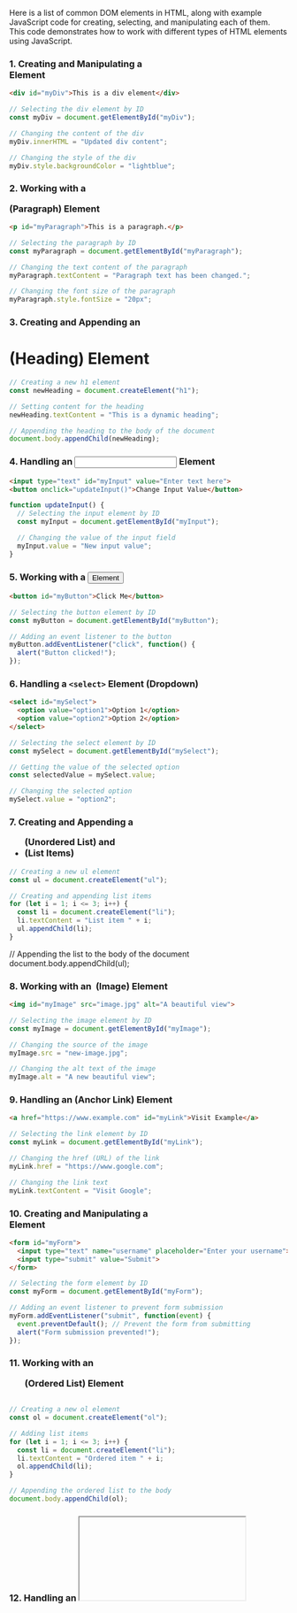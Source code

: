 Here is a list of common DOM elements in HTML, along with example JavaScript code for creating, selecting, and manipulating each of them. This code demonstrates how to work with different types of HTML elements using JavaScript.

### 1. Creating and Manipulating a <div> Element
```html
<div id="myDiv">This is a div element</div>
```
```javascript
// Selecting the div element by ID
const myDiv = document.getElementById("myDiv");

// Changing the content of the div
myDiv.innerHTML = "Updated div content";

// Changing the style of the div
myDiv.style.backgroundColor = "lightblue";
```
### 2. Working with a <p> (Paragraph) Element
```html
<p id="myParagraph">This is a paragraph.</p>
```
```javascript
// Selecting the paragraph by ID
const myParagraph = document.getElementById("myParagraph");

// Changing the text content of the paragraph
myParagraph.textContent = "Paragraph text has been changed.";

// Changing the font size of the paragraph
myParagraph.style.fontSize = "20px";
```
### 3. Creating and Appending an <h1> (Heading) Element
```javascript
// Creating a new h1 element
const newHeading = document.createElement("h1");

// Setting content for the heading
newHeading.textContent = "This is a dynamic heading";

// Appending the heading to the body of the document
document.body.appendChild(newHeading);
```
### 4. Handling an <input> Element
```html
<input type="text" id="myInput" value="Enter text here">
<button onclick="updateInput()">Change Input Value</button>
```
```javascript
function updateInput() {
  // Selecting the input element by ID
  const myInput = document.getElementById("myInput");

  // Changing the value of the input field
  myInput.value = "New input value";
}
```
### 5. Working with a <button> Element
```html
<button id="myButton">Click Me</button>
```
```javascript
// Selecting the button element by ID
const myButton = document.getElementById("myButton");

// Adding an event listener to the button
myButton.addEventListener("click", function() {
  alert("Button clicked!");
});
```
### 6. Handling a `<select>` Element (Dropdown)

```html
<select id="mySelect">
  <option value="option1">Option 1</option>
  <option value="option2">Option 2</option>
</select>
```
```javascript
// Selecting the select element by ID
const mySelect = document.getElementById("mySelect");

// Getting the value of the selected option
const selectedValue = mySelect.value;

// Changing the selected option
mySelect.value = "option2";
```
### 7. Creating and Appending a <ul> (Unordered List) and <li> (List Items)
```javascript
// Creating a new ul element
const ul = document.createElement("ul");

// Creating and appending list items
for (let i = 1; i <= 3; i++) {
  const li = document.createElement("li");
  li.textContent = "List item " + i;
  ul.appendChild(li);
}
```
// Appending the list to the body of the document
document.body.appendChild(ul);
### 8. Working with an <img> (Image) Element
```html
<img id="myImage" src="image.jpg" alt="A beautiful view">
```
```javascript
// Selecting the image element by ID
const myImage = document.getElementById("myImage");

// Changing the source of the image
myImage.src = "new-image.jpg";

// Changing the alt text of the image
myImage.alt = "A new beautiful view";
```
### 9. Handling an <a> (Anchor Link) Element
```html
<a href="https://www.example.com" id="myLink">Visit Example</a>
```
```javascript
// Selecting the link element by ID
const myLink = document.getElementById("myLink");

// Changing the href (URL) of the link
myLink.href = "https://www.google.com";

// Changing the link text
myLink.textContent = "Visit Google";
```
### 10. Creating and Manipulating a <form> Element
```html
<form id="myForm">
  <input type="text" name="username" placeholder="Enter your username">
  <input type="submit" value="Submit">
</form>
```
```javascript
// Selecting the form element by ID
const myForm = document.getElementById("myForm");

// Adding an event listener to prevent form submission
myForm.addEventListener("submit", function(event) {
  event.preventDefault(); // Prevent the form from submitting
  alert("Form submission prevented!");
});
```
### 11. Working with an <ol> (Ordered List) Element
```javascript

// Creating a new ol element
const ol = document.createElement("ol");

// Adding list items
for (let i = 1; i <= 3; i++) {
  const li = document.createElement("li");
  li.textContent = "Ordered item " + i;
  ol.appendChild(li);
}

// Appending the ordered list to the body
document.body.appendChild(ol);
```
### 12. Handling an <iframe> Element
```html
<iframe id="myIframe" src="https://www.example.com" width="300" height="200"></iframe>
```
```javascript
// Selecting the iframe element by ID
const myIframe = document.getElementById("myIframe");

// Changing the source of the iframe
myIframe.src = "https://www.google.com";

// Changing the width and height of the iframe
myIframe.width = "500";
myIframe.height = "300";
```
### 13. Manipulating a <span> Element
```html
<span id="mySpan">This is a span.</span>
```
```javascript
// Selecting the span element by ID
const mySpan = document.getElementById("mySpan");

// Changing the text inside the span
mySpan.textContent = "Updated span content";

// Changing the color of the span text
mySpan.style.color = "red";
```
### 14. Working with an <audio> Element
```html
<audio id="myAudio" controls>
  <source src="audio-file.mp3" type="audio/mpeg">
</audio>
```
```javascript
// Selecting the audio element by ID
const myAudio = document.getElementById("myAudio");

// Playing the audio
myAudio.play();

// Pausing the audio
myAudio.pause();
```
### 15. Handling a <video> Element
```html
<video id="myVideo" width="320" height="240" controls>
  <source src="video-file.mp4" type="video/mp4">
</video>
```
```javascript
// Selecting the video element by ID
const myVideo = document.getElementById("myVideo");

// Playing the video
myVideo.play();

// Pausing the video
myVideo.pause();

// Changing the video source
myVideo.src = "new-video-file.mp4";
```
### 16. Working with a `<table>` Element

```html
<table id="myTable">
  <tr>
    <th>Header 1</th>
    <th>Header 2</th>
  </tr>
  <tr>
    <td>Row 1, Cell 1</td>
    <td>Row 1, Cell 2</td>
  </tr>
</table>
```
```javascript
// Selecting the table by ID
const myTable = document.getElementById("myTable");

// Adding a new row to the table
const newRow = myTable.insertRow();

// Adding cells to the new row
const newCell1 = newRow.insertCell();
newCell1.textContent = "New row, Cell 1";

const newCell2 = newRow.insertCell();
newCell2.textContent = "New row, Cell 2";
```
### Conclusion
This is a comprehensive set of DOM elements and how you can manipulate them using JavaScript. The examples show how to select, modify, create, and append elements to the DOM dynamically.
